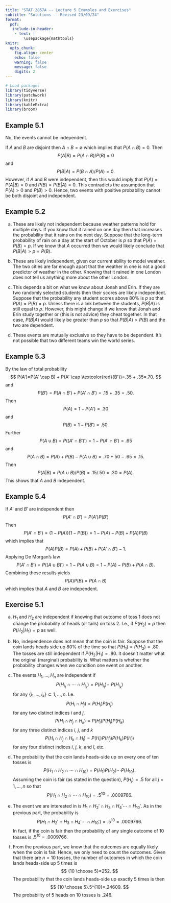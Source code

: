 ---
title: "STAT 2857A -- Lecture 5 Examples and Exercises"
subtitle: "Solutions -- Revised 23/09/24"
format: 
  pdf: 
   include-in-header: 
    - text: |
        \usepackage{mathtools}
knitr: 
  opts_chunk:
    fig.align: center
    echo: false
    warning: false
    message: false
    digits: 2
---

```{r}
# Load packages
library(tidyverse)
library(patchwork)
library(knitr)
library(kableExtra)
library(broom)
```

## Example 5.1

No, the events cannot be independent. 

If $A$ and $B$ are disjoint then $A\cap B=\emptyset$ which implies that $P(A\cap B)=0$. Then
$$
P(A|B)=P(A\cap B)/P(B)=0
$$
and
$$
P(B|A)=P(B\cap A)/P(A)=0.
$$
However, if $A$ and $B$ were independent, then this would imply that $P(A)=P(A|B)=0$ and $P(B)=P(B|A)=0$. This contradicts the assumption that $P(A)>0$ and $P(B)>0$. Hence, two events with positive probability cannot be both disjoint and independent.

## Example 5.2

a) These are likely not independent because weather patterns hold for multiple days. If you know that it rained on one day then that increases the probability that it rains on the next day. Suppose that the long-term probability of rain on a day at the start of October is $p$ so that $P(A)=P(B)=p$. If we know that $A$ occurred then we would likely conclude that $P(B|A)>p=P(B)$. 

b) These are likely independent, given our current ability to model weather. The two cities are far enough apart that the weather in one is not a good predictor of weather in the other. Knowing that it rained in one London does not tell us anything more about the other London.

c) This depends a bit on what we know about Jonah and Erin. If they are two randomly selected students then their scores are likely independent. Suppose that the probability any student scores above 80% is $p$ so that $P(A)=P(B)=p$. Unless there is a link between the students, $P(B|A)$ is still equal to $p$. However, this might change if we know that Jonah and Erin study together or (this is not advice) they cheat together. In that case, $P(B|A)$ would likely be greater than $p$ so that $P(B|A)>P(B)$ and the two are dependent. 

d) These events are mutually exclusive so they have to be dependent. It's not possible that two different teams win the world series. 

## Example 5.3

By the law of total probability
$$
P(A')=P(A' \cap B) + P(A' \cap \textcolor{red}{B'})=.35 + .35=.70.
$$
and
$$
P(B')=P(A \cap B') + P(A' \cap B')=.15 + .35 = .50. 
$$
Then
$$
P(A)=1-P(A')=.30
$$
and 
$$
P(B)=1-P(B')=.50.
$$
Further
$$
P(A \cup B)=P((A' \cap B')')=1-P(A' \cap B')=.65
$$
and
$$
P(A \cap B)=P(A) + P(B) - P(A \cup B)=.70 + 50 - .65 = .15.
$$
Then
$$
P(A|B)=P(A \cup B)/P(B)=.15/.50=.30=P(A).
$$
This shows that $A$ and $B$ independent.

## Example 5.4

If $A'$ and $B'$ are independent then
$$
P(A' \cap B')=P(A')P(B')
$$
Then
$$
P(A'\cap B')=(1-P(A))(1-P(B))=1-P(A)-P(B)+P(A)P(B)
$$
which implies that
$$
P(A)P(B)=P(A) + P(B) + P(A'\cap B') - 1.
$$
Applying De Morgan's law
$$
P(A' \cap B')=P((A \cup B)')=1-P(A \cup B)=1-P(A)-P(B) +P(A \cap B).
$$
Combining these results yields
$$
P(A)P(B)=P(A \cap B)
$$
which implies that $A$ and $B$ are independent.

## Exercise 5.1

a) $H_1$ and $H_2$ are independent if knowing that outcome of toss 1 does not change the probability of heads (or tails) on toss 2. I.e., if $P(H_2)=p$ then $P(H_2|H_1)=p$ as well.

b) No, independence does not mean that the coin is fair. Suppose that the coin lands heads side up 80% of the time so that $P(H_1)=P(H_2)=.80$. The tosses are still independent if $P(H_2|H_1)=.80$. It doesn't matter what the original (marginal) probability is. What matters is whether the probability changes when we condition one event on another.

c) The events $H_1,\ldots,H_n$ are independent if
$$
P(H_{i_1} \cap \cdots \cap H_{i_k}) = P(H_{i_1})\cdots P(H_{i_k})
$$
for any $\{i_1,\ldots,i_k\}\subset {1,\ldots,n}$. I.e.
$$
P(H_i \cap H_j)=P(H_i)P(H_j)
$$
for any two distinct indices $i$ and $j$,
$$
P(H_i \cap H_j \cap H_k)=P(H_i)P(H_j)P(H_k)
$$
for any three distinct indices $i$, $j$, and $k$
$$
P(H_i \cap H_j \cap H_k \cap H_l)=P(H_i)P(H_j)P(H_k)P(H_l)
$$
for any four distinct indices $i$, $j$, $k$, and $l$, etc.

d) The probability that the coin lands heads-side up on every one of ten tosses is
$$
P(H_1 \cap H_2 \cap \cdots \cap H_{10})=P(H_1)P(H_2)\cdots P(H_{10}).
$$
Assuming the coin is fair (as stated in the question), $P(H_j)=.5$ for all $j=1,\ldots,n$ so that
$$
P(H_1 \cap H_2 \cap \cdots \cap H_{10})=.5^{10}=.0009766.
$$

e) The event we are interested in is $H_1 \cap H_2' \cap H_3 \cap H_4' \cdots \cap H_{10}'$. As in the previous part, the probability is
$$
P(H_1 \cap H_2' \cap H_3 \cap H_4' \cdots \cap H_{10}')=.5^{10}=.0009766.
$$
In fact, if the coin is fair then the probability of any single outcome of 10 tosses is $.5^{10}=.0009766$.

f) From the previous part, we know that the outcomes are equally likely when the coin is fair. Hence, we only need to count the outcomes. Given that there are $n=10$ tosses, the number of outcomes in which the coin lands heads-side up 5 times is
$$
{10 \choose 5}=252.
$$
The probability that the coin lands heads-side up exactly 5 times is then
$$
{10 \choose 5}.5^{10}=.24609.
$$
The probability of 5 heads on 10 tosses is .246. 
